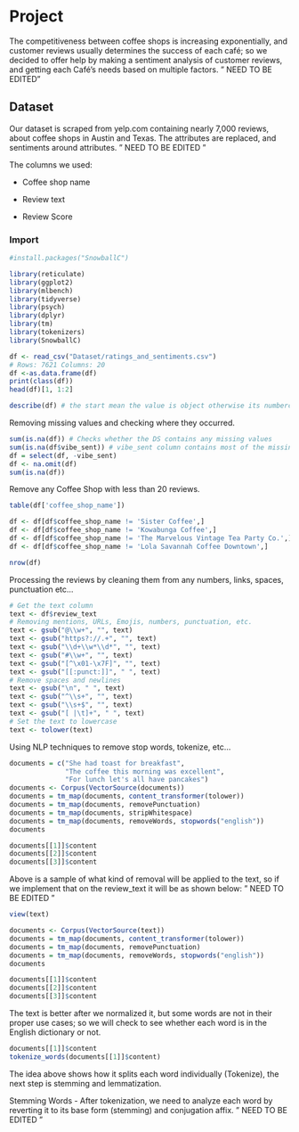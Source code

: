 # **Project**

The competitiveness between coffee shops is increasing exponentially, and customer reviews usually determines the success of each café; so we decided to offer help by making a sentiment analysis of customer reviews, and getting each Café's needs based on multiple factors.
" NEED TO BE EDITED"

## Dataset

Our dataset is scraped from yelp.com containing nearly 7,000 reviews, about coffee shops in Austin and Texas. The attributes are replaced, and sentiments around attributes.
" NEED TO BE EDITED "

The columns we used:

-   Coffee shop name

-   Review text

-   Review Score

### Import

```r
#install.packages("SnowballC")
```

```r
library(reticulate)
library(ggplot2)
library(mlbench)
library(tidyverse)
library(psych)
library(dplyr)
library(tm)
library(tokenizers)
library(SnowballC)
```

```r
df <- read_csv("Dataset/ratings_and_sentiments.csv")
# Rows: 7621 Columns: 20  
df <-as.data.frame(df)
print(class(df))
head(df)[1, 1:2]

```

```r
describe(df) # the start mean the value is object otherwise its numbercal
```

Removing missing values and checking where they occurred.

```r
sum(is.na(df)) # Checks whether the DS contains any missing values
sum(is.na(df$vibe_sent)) # vibe_sent column contains most of the missing values; so we will remove it.
df = select(df, -vibe_sent)
df <- na.omit(df)
sum(is.na(df)) 
```

Remove any Coffee Shop with less than 20 reviews.

```r
table(df['coffee_shop_name'])

df <- df[df$coffee_shop_name != 'Sister Coffee',]
df <- df[df$coffee_shop_name != 'Kowabunga Coffee',]
df <- df[df$coffee_shop_name != 'The Marvelous Vintage Tea Party Co.',]
df <- df[df$coffee_shop_name != 'Lola Savannah Coffee Downtown',]
```

```r
nrow(df)
```

Processing the reviews by cleaning them from any numbers, links, spaces, punctuation etc...

```r
# Get the text column
text <- df$review_text
# Removing mentions, URLs, Emojis, numbers, punctuation, etc.
text <- gsub("@\\w+", "", text)
text <- gsub("https?://.+", "", text)
text <- gsub("\\d+\\w*\\d*", "", text)
text <- gsub("#\\w+", "", text)
text <- gsub("[^\x01-\x7F]", "", text)
text <- gsub("[[:punct:]]", " ", text)
# Remove spaces and newlines
text <- gsub("\n", " ", text)
text <- gsub("^\\s+", "", text)
text <- gsub("\\s+$", "", text)
text <- gsub("[ |\t]+", " ", text)
# Set the text to lowercase
text <- tolower(text)
```

Using NLP techniques to remove stop words, tokenize, etc...

```r
documents = c("She had toast for breakfast",
              "The coffee this morning was excellent", 
              "For lunch let's all have pancakes")
documents <- Corpus(VectorSource(documents))
documents = tm_map(documents, content_transformer(tolower))
documents = tm_map(documents, removePunctuation)
documents = tm_map(documents, stripWhitespace)
documents = tm_map(documents, removeWords, stopwords("english"))
documents

documents[[1]]$content
documents[[2]]$content
documents[[3]]$content

```

Above is a sample of what kind of removal will be applied to the text, so if we implement that on the review_text it will be as shown below: " NEED TO BE EDITED "

```r
view(text)
```

```r
documents <- Corpus(VectorSource(text))
documents = tm_map(documents, content_transformer(tolower))
documents = tm_map(documents, removePunctuation)
documents = tm_map(documents, removeWords, stopwords("english"))
documents

documents[[1]]$content
documents[[2]]$content
documents[[3]]$content

```

The text is better after we normalized it, but some words are not in their proper use cases; so we will check to see whether each word is in the English dictionary or not.

```r
documents[[1]]$content
tokenize_words(documents[[1]]$content)
```

The idea above shows how it splits each word individually (Tokenize), the next step is stemming and lemmatization.

Stemming Words - After tokenization, we need to analyze each word by reverting it to its base form (stemming) and conjugation affix. " NEED TO BE EDITED "
